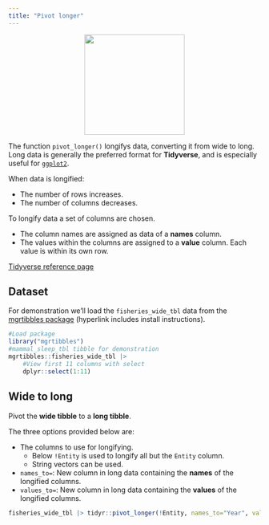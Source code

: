```yaml
---
title: "Pivot longer"
---
```


<center>
![](images/tidyr_pivot_longer.png){style="width:200px"}
</center>

The function `pivot_longer()` longifys data, converting it from wide to long.
Long data is generally the preferred format for __Tidyverse__, and is especially useful for [`ggplot2`](/ggplot2/ggplot2.qmd).

When data is longified:

- The number of rows increases.
- The number of columns decreases.

To longify data a set of columns are chosen.

- The column names are assigned as data of a __names__ column.
- The values within the columns are assigned to a __value__ column. Each value is within its own row.

[Tidyverse reference page](https://tidyr.tidyverse.org//reference/pivot_longer.html)

## Dataset

For demonstration we'll load the `fisheries_wide_tbl` data from the [mgrtibbles package](/datasets/mgrtibbles.qmd) (hyperlink includes install instructions).

```r
#Load package
library("mgrtibbles")
#mammal_sleep_tbl tibble for demonstration
mgrtibbles::fisheries_wide_tbl |>
    #View first 11 columns with select
    dplyr::select(1:11)
```

## Wide to long

Pivot the __wide tibble__ to a __long tibble__.

The three options provided below are:

- The columns to use for longifying.
    - Below `!Entity` is used to longify all but the `Entity` column.
    - String vectors can be used.
- `names_to=`: New column in long data containing the __names__ of the longified columns.
- `values_to=`: New column in long data containing the __values__ of the longified columns.

```r
fisheries_wide_tbl |> tidyr::pivot_longer(!Entity, names_to="Year", values_to = "Metric_tons")
```
